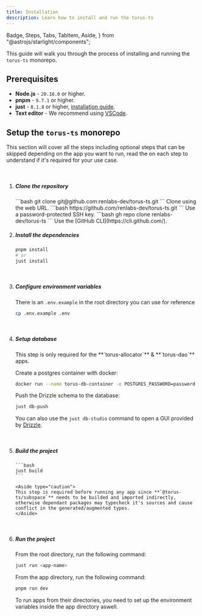 ```yaml
---
title: Installation
description: Learn how to install and run the torus-ts
---
```


  Badge,
  Steps,
  Tabs,
  TabItem,
  Aside,
} from "@astrojs/starlight/components";

This guide will walk you through the process of installing and running the `torus-ts` monorepo.

## Prerequisites

- **Node.js** - `20.16.0` or higher.
- **pnpm** - `9.7.1` or higher.
- **just** - `0.1.8` or higher, [installation guide](https://github.com/baryshev/just).
- **Text editor** - We recommend using [VSCode](https://code.visualstudio.com/).

## Setup the `torus-ts` monorepo

This section will cover all the steps including optional steps that can be skipped depending on the app you want to run, read the <Badge text="Notes" variant="note" /> on each step to understand if it's required for your use case.

<br />

<Steps>

1.  ##### Clone the repository

    <Tabs>
      <TabItem label="SSH">
        ```bash
        git clone git@github.com:renlabs-dev/torus-ts.git
        ```
        Clone using the web URL.
      </TabItem>
      <TabItem label="HTTPS">
        ```bash
        https://github.com/renlabs-dev/torus-ts.git
        ```
        Use a password-protected SSH key.
      </TabItem>
      <TabItem label="GitHub CLI">
        ```bash
        gh repo clone renlabs-dev/torus-ts
        ```
        Use the [GitHub CLI](https://cli.github.com/).
      </TabItem>
    </Tabs>

    <br />

2.  ##### Install the dependencies

    ```bash
    pnpm install
    # or
    just install
    ```

    <br />

3.  ##### Configure environment variables

    There is an `.env.example` in the root directory you can use for reference

    ```bash
    cp .env.example .env
    ```

    <br />

4.  ##### Setup database

    <Aside>
      This step is only required for the **`torus-allocator`** & **`torus-dao`**
      apps.
    </Aside>

    Create a postgres container with docker:

    ```bash
    docker run --name torus-db-container -e POSTGRES_PASSWORD=password -e POSTGRES_DB=torus-ts-db -d -p 1337:1337 docker.io/postgres
    ```

    Push the Drizzle schema to the database:

    ```bash
    just db-push
    ```

    You can also use the `just db-studio` command to open a GUI provided by [Drizzle](https://orm.drizzle.team/drizzle-studio/overview).

    <br />

5.  ##### Build the project

        ```bash
        just build
        ```

        <Aside type="caution">
        This step is required before running any app since **`@torus-ts/subspace`** needs to be builded and imported indirectly, otherwise dependant packages may typecheck it's sources and cause conflict in the generated/augmented types.
        </Aside>

    <br />

6.  ##### Run the project

    From the root directory, run the following command:

    ```bash
    just run <app-name>
    ```

    From the app directory, run the following command:

    ```bash
    pnpm run dev
    ```

    <Aside>
      To run apps from their directories, you need to set up the environment
      variables inside the app directory aswell.
    </Aside>

    <br />

</Steps>
